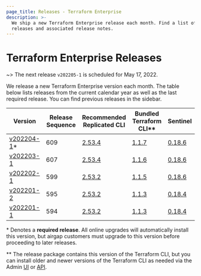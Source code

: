 ```yaml
---
page_title: Releases - Terraform Enterprise
description: >-
  We ship a new Terraform Enterprise release each month. Find a list of recent
  releases and associated release notes.
---
```


# Terraform Enterprise Releases

~> The next release `v202205-1` is scheduled for May 17, 2022.

We release a new Terraform Enterprise version each month. The table below lists releases from the current calendar year as well as the last required release. You can find previous releases in the sidebar.

| Version                                           | Release Sequence | Recommended<br /> Replicated CLI                                     | Bundled <br />Terraform CLI**                                            | Sentinel                                                                       |
| ------------------------------------------------- | ---------------- | -------------------------------------------------------------------- | --------------------------------------------------------------------- | ------------------------------------------------------------------------------ |
| [v202204-1](/enterprise/releases/2022/v202204-1)\*   | 609              | [2.53.4](https://release-notes.replicated.com/release-notes/2.53.4/) | [1.1.7](https://github.com/hashicorp/terraform/releases/tag/v1.1.7) | [0.18.6](https://docs.hashicorp.com/sentinel/changelog#0-18-6-february-2-2022) |
| [v202203-1](/enterprise/releases/2022/v202203-1)   | 607              | [2.53.4](https://release-notes.replicated.com/release-notes/2.53.4/) | [1.1.6](https://github.com/hashicorp/terraform/releases/tag/v1.1.6) | [0.18.6](https://docs.hashicorp.com/sentinel/changelog#0-18-6-february-2-2022) |
| [v202202-1](/enterprise/releases/2022/v202202-1)   | 599              | [2.53.2](https://release-notes.replicated.com/release-notes/2.53.2/) | [1.1.5](https://github.com/hashicorp/terraform/releases/tag/v1.1.5) | [0.18.6](https://docs.hashicorp.com/sentinel/changelog#0-18-6-february-2-2022) |
| [v202201-2](/enterprise/releases/2022/v202201-2)   | 595              | [2.53.2](https://release-notes.replicated.com/release-notes/2.53.2/) | [1.1.3](https://github.com/hashicorp/terraform/releases/tag/v1.1.3)   | [0.18.4](https://docs.hashicorp.com/sentinel/changelog#0-18-4-july-20-2021)    |
| [v202201-1](/enterprise/releases/2022/v202201-1)   | 594              | [2.53.2](https://release-notes.replicated.com/release-notes/2.53.2/) | [1.1.3](https://github.com/hashicorp/terraform/releases/tag/v1.1.3)   | [0.18.4](https://docs.hashicorp.com/sentinel/changelog#0-18-4-july-20-2021)    |

\* Denotes a <strong>required release</strong>. All online upgrades will automatically install this version, but airgap customers must upgrade to this version before proceeding to later releases.

\** The release package contains this version of the Terraform CLI, but you can install older and newer versions of the Terraform CLI as needed via the Admin [UI](/enterprise/admin/application/resources#managing-terraform-versions) or [API](/cloud-docs/api-docs/admin/terraform-versions).
